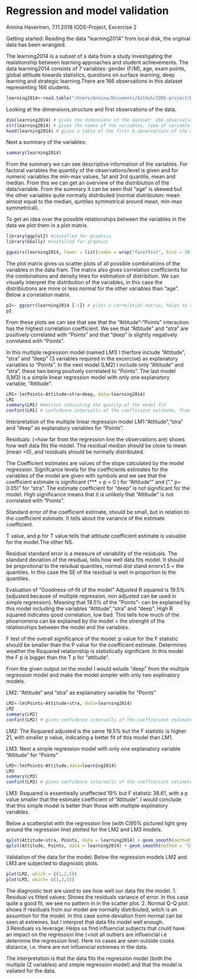 # Regression and model validation
Annina Haverinen, 7.11.2018
IODS-Project, Excercise 2

Getting started: Reading the data "learning2014" from local disk, the orginial data has been wrangled.

The learning2014 is a subset of a data from a study investigating the  realationship between learning approaches and student achievements. The data learning2014 consists of  7 variables: gender (F/M), age, exam points, global attitude towards statistics, questions on surface learning, deep learning and strategic learning.There are 166 observations in this dataset representing 166 students. 

```r
learning2014<-read.table("/Users/Annina/Documents/GitHub/IODS-project/Data/learning2014.txt")
```

Looking at the dimensions,structure and first observations of the data.

```r
dim(learning2014) # gives the dimensions of the dataset: 166 observations of 7 variables.
str(learning2014) # gives the names of the variables, type of variable (factorial with number of levels, numeric or integer) and the first observations
head(learning2014) # gives a table of the first 6 observations of the dataframe
```

Next a summary of the variables:

```r
summary(learning2014)
```

From the summary we can see descriptive information of the variables. For factoral variables the quantity of the observations/level is given and for numeric variables the min-max values, 1st and 3rd quantile, mean and median. From this we can get an overview of the distribiution of the data/variable. From the summary it can be seen that "age" is skewed but the other variables quite normally distributed (normal distribiuton: mean almost equal to the median, quntiles symmetrical around mean, min-max symmetrical).

To get an idea over the possible relationships between the variables in the data we plot them in a plot matrix. 
```r
library(ggplot2) #installed for graphics
library(GGally) #installed for graphics
```
```r
ggpairs(learning2014, lower = list(combo = wrap("facethist", bins = 20))) # plot matrix of the data
```

The plot matrix gives us scatter plots of all possible combinations of the variables in the data fram. The matrix also gives correlation coefficients for the combinations and density lines for estimation of distribition. We can visually interpret the distribution of the variables, in this case the distribiutions are more or less normal for the other variables than "age". Below a correlation matrix. 

```r
p2<- ggcorr(learning2014 [-1]) # plots a correlation matrix, helps to visualize the correlated variables in the data set 
p2
```

From these plots we can see that see that the "Attitude"-"Points" interaction has the highest correlation coefficient. We see that "Attitude" and "stra" are positively correlated with "Points" and that "deep" is slightly negatively correlated with "Points". 

In this multiple regression model (named LM1) I therfore include "Attitude", "stra" and "deep" (3 variables required in the excercise) as explanatory variables to "Points". In the next model (LM2) I include only "Attitude" and "stra", these two being positvely correlated to "Points". The last model (LM3) is a simple linear regression model with only one explanatory variable, "Attitude".  

```r
LM1<-lm(Points~Attitude+stra+deep, data=learning2014) 
LM1
summary(LM1) #metrics indicating the quality of the model fit 
confint(LM1) # confidence intervalls of the coefficient estimate, from this we can also tell if the coeffiecent estimates are significant in our model. 
```
Interpretation of the multiple linear regression model LM1:"Attitude","stra" and "deep" as explanatory variables for "Points". 

Residuals: (=how far from the regression line the observations are) shows how well data fits the model. The residual median should be close to mean (mean =0), and residuals should be normally distribiuted. 

The Coefficient estimates are values of the slope calculated by the model  regression. Signifcance levels for the coefficients estimates for the variables of the model are given with symbols and we see that the coefficient estimate is significant (*** = p = 0 ) for "Attitude"" and ("." p= 0.05)" for "stra". The estimate coefficient for "deep" is not significant for the model. High significance means that it is unlikely that "Attitude" is not correlated with "Points". 

Standard error of the coefficient estimate, should be small, but in relation to the coefficient estimate. It tells about the variance of the estimate coefficient. 

T value, and p for T value tells that attitude coefficient estimate is valuable for the model.The other NS. 

Residual standard error is a measure of variability of the residuals. The standard deviation of the residual, tells how well data fits model. It should be proprotional to the reisdual quantiles, normal dist stand errorx1.5 = the quantiles. In this case the SE of the residual is well in proportion to the quantiles.

Evaluation of "Goodness-of-fit of the model"
Adjusted R squared is 19.5% (adjusted because of multiple regression, non adjusted can be used in simple regression). Meaning that 19.5%  of the "Points"- can be explained by this model including the variables "Attitude","stra" and "deep". High R squared indicates qood correlation, low bad. This tells how much of the phoenomena can be explained by the model = the strenght of the relationships between the model and the variables.

F test of the overall significance of the model: p value for the F statistic should be smaller than the P value for the coefficient estimate. Determines weather the Rsquared relationship is statistically significant. In this model the F p is bigger than the T p for "attitude".

From the given output on the model I would exlude "deep" from the multiple regression model and make the model simpler with only two explinatory models. 

LM2: "Attitude" and "stra" as explainatory variable for "Points"

```r
LM2<-lm(Points~Attitude+stra, data=learning2014)
LM2
summary(LM2)
confint(LM2) # gives confidence intervalls of the coeffiecient estimate
```
LM2: The Rsquared adjusted is the same 19.5% but the F statistic is higher 21, with smaller p value, indicating a better fit of this model than LM1. 

LM3: Next a simple regression model with only one explanatory variable "Attitude" for "Points"
```r
LM3<-lm(Points~Attitude,data=learning2014)
LM3
summary(LM3)
confint(LM3) # gives confidence intervalls of the coeffiecient estimate
```
LM3: Rsquared is essentieally unaffected 19% but F statistic 38.61, with a p value smaller that the estimate coefficient of "Attitude". I would conclude that this simple model is better than those with multiple explinatory variables.

Below a scatterplot with the regression line (with CI95% pictured light grey around the regression line) plotted for the LM2 and LM3 models. 

```r
qplot(Attitude+stra, Points, data = learning2014) + geom_smooth(method = "lm")
qplot(Attitude, Points, data = learning2014) + geom_smooth(method = "lm")
```

Validation of the data for the model: Below the regression models LM2 and LM3 are subjected to diagnostic plots.

```r
plot(LM2, which = c(1,2,5))
plot(LM3, which= c(1,2,5))
```

The diagnostic test are used to see how well our data fits the model. 
1. Residual vs fitted values: Shows the residuals variance of error. In this case quite a good fit, we see no pattern in in the scatter plot. 
2. Normal Q-Q plot: shows if residuals from our model are normally distribiuted, witch is an assumtion for the model. In this case some deviation from normal can be seen at extremes, but I interpret that data fits model well enough.
3.Residuals vs leverage: Helps us find influencial subjects that could have an impact on the regression line (=not all outliers are influencial i.e determine the regression line). Here no cases are seen outside cooks distance, i.e. there are not influencial extremes in the data. 


The interpretation is that the data fits the regression model (both the multiple (2 variables) and simple regression model) and that the model is valiated for the data. 
